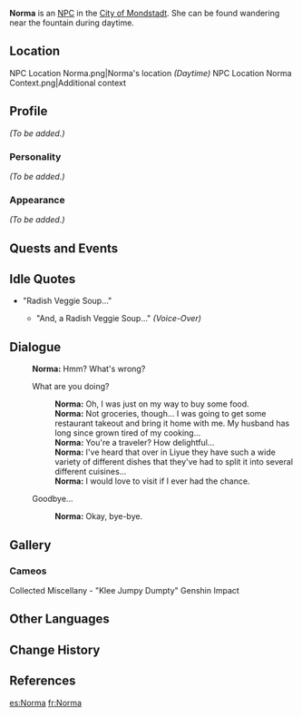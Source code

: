 {{Character Infobox
|type             = NPC
|image            = NPC Norma.png
|region           = Mondstadt
|voiceJP          = [http://amuleto.jp/talents/suzuyamamisa.html Misa Suzuyama (鈴山 未彩)]<ref>Amuleto: [http://amuleto.jp/talents/suzuyamamisa.html JP VA's Profile]</ref>
}}
'''Norma''' is an [[NPC]] in the [[City of Mondstadt]]. She can be found wandering near the fountain during daytime.

==Location==
<gallery hideaddbutton="true" captionalign="center">
NPC Location Norma.png|Norma's location ''(Daytime)''
NPC Location Norma Context.png|Additional context
</gallery>

==Profile==
<!-- detailed story/lore information goes here -->
''(To be added.)''

===Personality===
''(To be added.)''

===Appearance===
''(To be added.)''

==Quests and Events==
{{Quest Appearances}}

==Idle Quotes==
* "Radish Veggie Soup..."
**{{A|VO Norma 01.ogg}} "And, a Radish Veggie Soup..." ''(Voice-Over)''

==Dialogue==
{{Dialogue start}}
:'''Norma:''' Hmm? What's wrong?
:{{DIcon}} What are you doing?
::'''Norma:''' Oh, I was just on my way to buy some food.
::'''Norma:''' Not groceries, though... I was going to get some restaurant takeout and bring it home with me. My husband has long since grown tired of my cooking...
::'''Norma:''' You're a traveler? How delightful...
::'''Norma:''' I've heard that over in Liyue they have such a wide variety of different dishes that they've had to split it into several different cuisines...
::'''Norma:''' I would love to visit if I ever had the chance.
:{{DIcon}} Goodbye...
::'''Norma:''' Okay, bye-bye.
{{Dialogue end}}

<!--==Trivia==
-->

==Gallery==
===Cameos===
<gallery hideaddbutton="true" captionalign="center">
Collected Miscellany - "Klee Jumpy Dumpty" Genshin Impact
</gallery>

==Other Languages==
{{Other Languages|default_hidden = 1
|en      = Norma
|zhs     = 诺玛
|zhs_rm  = Nuòmǎ
|zht     = 諾瑪
|zht_rm  = Nuòmǎ
|ja      = ノルマ
|ja_rm   = Noruma
|ko      = 노르마
|ko_rm   = Noreuma
|es      = Norma
|fr      = Norma
|ru      = Норма
|th      = Norma
|vi      = Norma
|de      = Norma
|id      = Norma
|pt      = Norma
}}

==Change History==
{{Change History|1.0}}

==References==
{{Reflist}}

[[es:Norma]]
[[fr:Norma]]